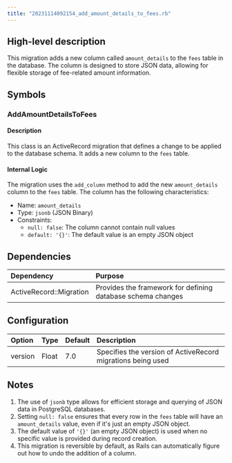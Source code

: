 ```yaml
---
title: "20231114092154_add_amount_details_to_fees.rb"
---
```


## High-level description
This migration adds a new column called `amount_details` to the `fees` table in the database. The column is designed to store JSON data, allowing for flexible storage of fee-related amount information.

## Symbols

### AddAmountDetailsToFees
#### Description
This class is an ActiveRecord migration that defines a change to be applied to the database schema. It adds a new column to the `fees` table.

#### Internal Logic
The migration uses the `add_column` method to add the new `amount_details` column to the `fees` table. The column has the following characteristics:
- Name: `amount_details`
- Type: `jsonb` (JSON Binary)
- Constraints: 
  - `null: false`: The column cannot contain null values
  - `default: '{}'`: The default value is an empty JSON object

## Dependencies
| Dependency | Purpose |
|:-----------|:--------|
| ActiveRecord::Migration | Provides the framework for defining database schema changes |

## Configuration
| Option | Type | Default | Description |
|:-------|:-----|:--------|:------------|
| version | Float | 7.0 | Specifies the version of ActiveRecord migrations being used |

## Notes
1. The use of `jsonb` type allows for efficient storage and querying of JSON data in PostgreSQL databases.
2. Setting `null: false` ensures that every row in the `fees` table will have an `amount_details` value, even if it's just an empty JSON object.
3. The default value of `'{}'` (an empty JSON object) is used when no specific value is provided during record creation.
4. This migration is reversible by default, as Rails can automatically figure out how to undo the addition of a column.